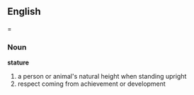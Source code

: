 ==English===
===Noun===
'''stature'''
# a person or animal's natural height when standing upright
# respect coming from achievement or development